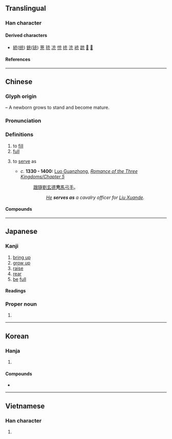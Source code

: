 {{also|㐬}}
{{character info}}
==Translingual==

===Han character===
{{Han char|rn=10|rad=儿|as=04|sn=6|four=00213|canj=YIHU|ids=⿱𠫓儿}}

====Derived characters====
* [[統]]([[统]]) [[銃]]([[铳]]) [[茺]] [[珫]] [[㓍]] [[㤝]] [[㧤]] [[㳘]] [[䘪]] [[䟲]] [[𩩇]] [[𪁇]]

====References====
{{Han ref|kx=0124.010|dkj=01345|dj=0260.010|hdz=10269.020|uh=5145}}

----

==Chinese==
{{zh-forms}}

===Glyph origin===
{{Han etym}}
{{Han compound|𠫓|儿|ls=ic|t1=a newborn|t2=standing person}} – A newborn grows to stand and become mature.

===Pronunciation===
{{zh-pron
|m=chōng
|c=cung1
|h=pfs=chhûng
|md=chṳ̆ng
|mn=chhiong
|mn-t=cong1
|mc=y
|oc=y
|ma=
|cat=v,a
}}

===Definitions===
{{zh-hanzi}}

# to [[fill]]
# [[full]]
# {{lb|zh|archaic}} to [[serve]] as
#* ''c.'' '''1330 - 1400:''' [[w:Luo Guanzhong|Luo Guanzhong]], ''[[s:Romance of the Three Kingdoms/Chapter 5#22|Romance of the Three Kingdoms/Chapter 5]]''
#*: [[跟隨]][[劉玄德]]'''充'''[[馬]][[弓手]]。
#*:: ''[[w:Guan Yu|He]] '''serves as''' a cavalry officer for [[w:Liu Bei|Liu Xuande]].''

====Compounds====
{{zh-der|減充血劑|假充|充任|充作|充光棍|充內行|充公|充其量|充分|充分就業|充員戰士|充場面|充塞|充填|充實|充庭|充排場|充數|充斥|充暢|充棟汗牛|充氣|充氣燈泡|充沛|充溢|充滿|充然|充牣|充當|充發|充盈|充磁|充羨|充耳|充耳不聞|充能幹|充腴|充血|充行家|充裕|充詘|充足|充身|充軍|充門面|充閭|充電|充類至盡|充飢|充饑畫餅|冒充|填充|填充物|填充玩具|填充題|振鷺充庭|擴充|擴充解釋|權充|氣充志定|氣充志驕|氣充文見|汗充棟豪|汗牛充棟|混充|漏脯充饑|濫竽充數|王充|畫餅充饑|精力充沛|腦充血|補充|補充兵役|褎如充耳|趙充國|輪充|食不充口|食不充腸|食不充飢|南充|充人}}

----

==Japanese==

===Kanji===
{{ja-kanji|grade=c|rs=儿03}}

# [[bring up]]
# [[grow up]]
# [[raise]]
# [[rear]]
# [[be]] [[full]]

====Readings====
{{ja-readings
|goon=しゅ
|kanon=しゅう
|kanyoon=じゅう
|kun=あ-てる, み-ちる, み-たす
}}

===Proper noun===
{{ja-pos|proper|みつる|たかし}}

# {{given name|ja|male|sort=みつる}}

----

==Korean==

===Hanja===
{{ko-hanja|채우다|채울|충}}

# {{hanja form of|충|to [[fill]]}}

====Compounds====
* {{ko-l|충분|[[enough]]|充分}}

----

==Vietnamese==

===Han character===
{{vi-readings|reading=[[sung]]|rs=儿03}}

# {{rfdef|vi|sort=儿03}}
